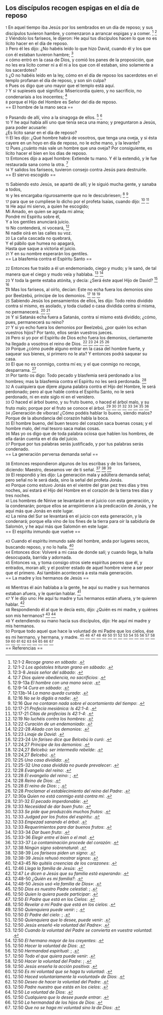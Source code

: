 == Los discípulos recogen espigas en el día de reposo ==

{{anchor|1}} <small>1</small> En aquel tiempo iba Jesús por los sembrados en un día de reposo; y sus discípulos tuvieron hambre, y comenzaron a arrancar espigas y a comer. <ref>12:1-2 ''Recoge grano en sábado'': {{lib|LU|169|0|6}}.</ref> <ref>12:1-2 ''Los apóstoles trituran grano en sábado'': {{lib|LU|147|6|4}}.</ref><br>
{{anchor|2}} <small>2</small> Viéndolo los fariseos, le dijeron: He aquí tus discípulos hacen lo que no es lícito hacer en el día de reposo.<br>
{{anchor|3}} <small>3</small> Pero él les dijo: ¿No habéis leído lo que hizo David, cuando él y los que con él estaban tuvieron hambre; <ref>12:3-8 ''Jesús señor del sábado'': {{lib|LU|147|6|4}}.</ref><br>
{{anchor|4}} <small>4</small> cómo entró en la casa de Dios, y comió los panes de la proposición, que no les era lícito comer ni a él ni a los que con él estaban, sino solamente a los sacerdotes?<br>
{{anchor|5}} <small>5</small> ¿O no habéis leído en la ley, cómo en el día de reposo los sacerdotes en el templo profanan el día de reposo, y son sin culpa?<br>
{{anchor|6}} <small>6</small> Pues os digo que uno mayor que el templo está aquí.<br>
{{anchor|7}} <small>7</small> Y si supieseis qué significa: Misericordia quiero, y no sacrificio, no condenaríais a los inocentes; <ref>12:7 ''Dios quiere obediencia, no sacrificios'': {{lib|LU|192|2|11}}.</ref><br>
{{anchor|8}} <small>8</small> porque el Hijo del Hombre es Señor del día de reposo.<br>
== El hombre de la mano seca ==

{{anchor|9}} <small>9</small> Pasando de allí, vino a la sinagoga de ellos. <ref>12:9-13a ''El hombre con una mano seca'': {{lib|LU|148|7|2}}.</ref> <ref>12:9-14 ''Cura en sábado'': {{lib|LU|169|0|6}}.</ref><br>
{{anchor|10}} <small>10</small> Y he aquí había allí uno que tenía seca una mano; y preguntaron a Jesús, para poder acusarle:<br>
¿Es lícito sanar en el día de reposo?<br>
{{anchor|11}} <small>11</small> El les dijo: ¿Qué hombre habrá de vosotros, que tenga una oveja, y si ésta cayere en un hoyo en día de reposo, no le eche mano, y la levante?<br>
{{anchor|12}} <small>12</small> Pues ¿cuánto más vale un hombre que una oveja? Por consiguiente, es lícito hacer el bien en los días de reposo.<br>
{{anchor|13}} <small>13</small> Entonces dijo a aquel hombre: Extiende tu mano. Y él la extendió, y le fue restaurada sana como la otra. <ref>12:13b-14 ''La mano queda curada'': {{lib|LU|148|7|3}}.</ref><br>
{{anchor|14}} <small>14</small> Y salidos los fariseos, tuvieron consejo contra Jesús para destruirle.<br>
== El siervo escogido ==

{{anchor|15}} <small>15</small> Sabiendo esto Jesús, se apartó de allí; y le siguió mucha gente, y sanaba a todos,<br>
{{anchor|16}} <small>16</small> y les encargaba rigurosamente que no le descubriesen; <ref>12:16 ''No se lo digáis a nadie'': {{lib|LU|149|1|2}}.</ref> <ref>12:16 ''Que no contaran nada sobre el acortamiento del tiempo'': {{lib|LU|136|8|1}}.</ref><br>
{{anchor|17}} <small>17</small> para que se cumpliese lo dicho por el profeta Isaías, cuando dijo: <ref>12:17-21 ''Profecía mesiánica: Is 42:1-4'': {{lib|LU|122|4|4}}.</ref> <ref>12:17-21 ''Citas de profecías Is 42:1-4'': {{lib|LU|121|8|4}}.</ref><br>
{{anchor|18}} <small>18</small> He aquí mi siervo, a quien he escogido;<br>
Mi Amado, en quien se agrada mi alma;<br>
Pondré mi Espíritu sobre él,<br>
Y a los gentiles anunciará juicio.<br>
{{anchor|19}} <small>19</small> No contenderá, ni voceará, <ref>12:19 ''No luchéis contra los hombres'': {{lib|LU|178|1|17}}.</ref><br>
Ni nadie oirá en las calles su voz.<br>
{{anchor|20}} <small>20</small> La caña cascada no quebrará,<br>
Y el pábilo que humea no apagará,<br>
Hasta que saque a victoria el juicio.<br>
{{anchor|21}} <small>21</small> Y en su nombre esperarán los gentiles.<br>
== La blasfemia contra el Espíritu Santo ==

{{anchor|22}} <small>22</small> Entonces fue traído a él un endemoniado, ciego y mudo; y le sanó, de tal manera que el ciego y mudo veía y hablaba. <ref>12:22 ''Curación de un endemoniado'': {{lib|LU|153|4|1}}.</ref> <ref>12:22-28 ''Aliado con los demonios'': {{lib|LU|169|0|7}}.</ref><br>
{{anchor|23}} <small>23</small> Y toda la gente estaba atónita, y decía: ¿Será éste aquel Hijo de David? <ref>12:23 ''Linaje de David'': {{lib|LU|121|8|4}}.</ref> <ref>12:23-24 ''Un fariseo dice que Belcebú lo curó'': {{lib|LU|153|4|2}}.</ref><br>
{{anchor|24}} <small>24</small> Mas los fariseos, al oírlo, decían: Este no echa fuera los demonios sino por Beelzebú, príncipe de los demonios. <ref>12:24,27 ''Príncipe de los demonios'': {{lib|LU|177|4|3}}.</ref> <ref>12:24,27 ''Belcebú: ser intermedio rebelde'': {{lib|LU|53|1|5}}.</ref> <ref>12:24,27 ''Belcebú'': {{lib|LU|77|7|4}}.</ref><br>
{{anchor|25}} <small>25</small> Sabiendo Jesús los pensamientos de ellos, les dijo: Todo reino dividido contra sí mismo, es asolado, y toda ciudad o casa dividida contra sí misma, no permanecerá. <ref>12:25 ''Una casa dividida'': {{lib|LU|195|10|11}}.</ref> <ref>12:25-32 ''Una casa dividida no puede prevalecer'': {{lib|LU|153|4|3}}.</ref><br>
{{anchor|26}} <small>26</small> Y si Satanás echa fuera a Satanás, contra sí mismo está dividido; ¿cómo, pues, permanecerá su reino?<br>
{{anchor|27}} <small>27</small> Y si yo echo fuera los demonios por Beelzebú, ¿por quién los echan vuestros hijos? Por tanto, ellos serán vuestros jueces.<br>
{{anchor|28}} <small>28</small> Pero si yo por el Espíritu de Dios echo fuera los demonios, ciertamente ha llegado a vosotros el reino de Dios. <ref>12:28 ''Evangelio del reino'': {{lib|LU|193|0|4}}.</ref> <ref>12:28 ''El evangelio del reino'': {{lib|LU|143|1|5}}; {{lib|LU|190|5|4}}.</ref> <ref>12:28 ''Reino de Dios'': {{lib|LU|153|2|4}}.</ref> <ref>12:28 ''El reino de Dios'': {{lib|LU|169|4|6}}; {{lib|LU|34|6|13}}.</ref> <ref>12:28 ''Proclamar el establecimiento del reino del Padre'': {{lib|LU|137|8|6}}.</ref><br>
{{anchor|29}} <small>29</small> Porque ¿cómo puede alguno entrar en la casa del hombre fuerte, y saquear sus bienes, si primero no le ata? Y entonces podrá saquear su casa.<br>
{{anchor|30}} <small>30</small> El que no es conmigo, contra mí es; y el que conmigo no recoge, desparrama. <ref>12:30a ''Quien no está conmigo está contra mí'': {{lib|LU|159|2|2}}.</ref><br>
{{anchor|31}} <small>31</small> Por tanto os digo: Todo pecado y blasfemia será perdonado a los hombres; mas la blasfemia contra el Espíritu no les será perdonada. <ref>12:31-32 ''El pecado imperdonable'': {{lib|LU|165|3|6}}.</ref><br>
{{anchor|32}} <small>32</small> A cualquiera que dijere alguna palabra contra el Hijo del Hombre, le será perdonado; pero al que hable contra el Espíritu Santo, no le será perdonado, ni en este siglo ni en el venidero.<br>
{{anchor|33}} <small>33</small> O haced el árbol bueno, y su fruto bueno, o haced el árbol malo, y su fruto malo; porque por el fruto se conoce el árbol. <ref>12:33 ''Necesidad de dar buen fruto'': {{lib|LU|140|4|7}}.</ref> <ref>12:33 ''Se pide que produzcáis muchos frutos'': {{lib|LU|193|2|2}}.</ref> <ref>12:33 ''Judgad por los frutos del espíritu'': {{lib|LU|142|5|2}}.</ref> <ref>12:33 ''Empezad sanando el árbol'': {{lib|LU|140|8|22}}.</ref> <ref>12:33 ''Requerimientos para dar buenos frutos'': {{lib|LU|140|3|19}}.</ref> <ref>12:33-34 ''Dar buen fruto'': {{lib|LU|135|6|7}}.</ref> <ref>12:33-36 ''Elegir entre el bien o el mal'': {{lib|LU|153|4|4}}.</ref> <ref>12:33-37 ''La contaminación procede del corazón'': {{lib|LU|153|3|5}}.</ref><br>
{{anchor|34}} <small>34</small> ¡Generación de víboras! ¿Cómo podéis hablar lo bueno, siendo malos? Porque de la abundancia del corazón habla la boca.<br>
{{anchor|35}} <small>35</small> El hombre bueno, del buen tesoro del corazón saca buenas cosas; y el hombre malo, del mal tesoro saca malas cosas.<br>
{{anchor|36}} <small>36</small> Mas yo os digo que de toda palabra ociosa que hablen los hombres, de ella darán cuenta en el día del juicio.<br>
{{anchor|37}} <small>37</small> Porque por tus palabras serás justificado, y por tus palabras serás condenado.<br>
== La generación perversa demanda señal ==

{{anchor|38}} <small>38</small> Entonces respondieron algunos de los escribas y de los fariseos, diciendo: Maestro, deseamos ver de ti señal. <ref>12:38 ''Ningún signo sobrenatural'': {{lib|LU|136|7|4}}.</ref> <ref>12:38-39 ''Los fariseos piden un signo'': {{lib|LU|153|4|5}}.</ref> <ref>12:38-39 ''Jesús rehusó mostrar signos'': {{lib|LU|136|8|1}}.</ref><br>
{{anchor|39}} <small>39</small> El respondió y les dijo: La generación mala y adúltera demanda señal; pero señal no le será dada, sino la señal del profeta Jonás.<br>
{{anchor|40}} <small>40</small> Porque como estuvo Jonás en el vientre del gran pez tres días y tres noches, así estará el Hijo del Hombre en el corazón de la tierra tres días y tres noches.<br>
{{anchor|41}} <small>41</small> Los hombres de Nínive se levantarán en el juicio con esta generación, y la condenarán; porque ellos se arrepintieron a la predicación de Jonás, y he aquí más que Jonás en este lugar.<br>
{{anchor|42}} <small>42</small> La reina del Sur se levantará en el juicio con esta generación, y la condenará; porque ella vino de los fines de la tierra para oír la sabiduría de Salomón, y he aquí más que Salomón en este lugar.<br>
== El espíritu inmundo que vuelve ==

{{anchor|43}} <small>43</small> Cuando el espíritu inmundo sale del hombre, anda por lugares secos, buscando reposo, y no lo halla. <ref>12:43-45 ''No quitéis creencias de los corazones'': {{lib|LU|141|6|2}}.</ref><br>
{{anchor|44}} <small>44</small> Entonces dice: Volveré a mi casa de donde salí; y cuando llega, la halla desocupada, barrida y adornada.<br>
{{anchor|45}} <small>45</small> Entonces va, y toma consigo otros siete espíritus peores que él, y entrados, moran allí; y el postrer estado de aquel hombre viene a ser peor que el primero. Así también acontecerá a esta mala generación.<br>
== La madre y los hermanos de Jesús ==

{{anchor|46}} <small>46</small> Mientras él aún hablaba a la gente, he aquí su madre y sus hermanos estaban afuera, y le querían hablar. <ref>12:46 ''Llega la familia de Jesús'': {{lib|LU|154|6|1}}.</ref><br>
{{anchor|47}} <small>47</small> Y le dijo uno: He aquí tu madre y tus hermanos están afuera, y te quieren hablar. <ref>12:47 ''Le dicen a Jesús que su familia está esperando'': {{lib|LU|154|6|4}}.</ref><br>
{{anchor|48}} <small>48</small> Respondiendo él al que le decía esto, dijo: ¿Quién es mi madre, y quiénes son mis hermanos? <ref>12:48-50 ''¿Quién es mi familia?'': {{lib|LU|154|6|5}}.</ref> <ref>12:48-50 ''Jesús usó «la familia de Dios»'': {{lib|LU|170|2|20}}.</ref><br>
{{anchor|49}} <small>49</small> Y extendiendo su mano hacia sus discípulos, dijo: He aquí mi madre y mis hermanos.<br>
{{anchor|50}} <small>50</small> Porque todo aquel que hace la voluntad de mi Padre que los cielos, ése es mi hermano, y hermana, y madre. <ref>12:50 ''Dios es nuestro Padre celestial'': {{lib|LU|131|10|2}}; {{lib|LU|131|10|2}}.</ref> <ref>12:50 ''Quien lo quiera puede participar'': {{lib|LU|32|5|8}}.</ref> <ref>12:50 ''El Padre que está en los Cielos'': {{lib|LU|142|3|8}}.</ref> <ref>12:50 ''Revelar a mi Padre que está en los cielos'': {{lib|LU|193|0|3}}.</ref> <ref>12:50 ''Quienquiera puede venir'': {{lib|LU|165|3|8}}; {{lib|LU|2|5|2}}.</ref> <ref>12:50 ''El Padre del cielo'': {{lib|LU|196|0|2}}; {{lib|LU|196|0|2}}.</ref> <ref>12:50 ''Quienquiera que lo desee, puede venir'': {{lib|LU|100|7|6}}.</ref> <ref>12:50 ''Jesús enseñó «la voluntad del Padre»'': {{lib|LU|170|2|20}}.</ref> <ref>12:50 ''Cuando la voluntad del Padre se convierta en vuestra voluntad'': {{lib|LU|141|2|2}}.</ref> <ref>12:50 ''El hermano mayor de los creyentes'': {{lib|LU|170|5|17}}.</ref> <ref>12:50 ''Hacer la voluntad de Dios'': {{lib|LU|117|0|1}}.</ref> <ref>12:50 ''Hermandad espiritual'': {{lib|LU|131|10|7}}; {{lib|LU|131|10|7}}.</ref> <ref>12:50 ''Todo el que quiera puede venir'': {{lib|LU|139|12|7}}.</ref> <ref>12:50 ''Hacer la voluntad del Padre'': {{lib|LU|0|5|10}}; {{lib|LU|195|6|16}}.</ref> <ref>12:50 ''Jesús enseña la acción positiva'': {{lib|LU|159|5|8}}.</ref> <ref>12:50 ''Es mi voluntad que se haga tu voluntad'': {{lib|LU|118|8|11}}.</ref> <ref>12:50 ''Haced voluntariamente la «voluntad» de Dios'': {{lib|LU|140|8|20}}.</ref> <ref>12:50 ''Deseo de hacer la voluntad del Padre'': {{lib|LU|1|2|3}}.</ref> <ref>12:50 ''Padre nuestro que estás en los cielos'': {{lib|LU|100|7|16}}.</ref> <ref>12:50 ''La voluntad de Dios'': {{lib|LU|196|0|8}}.</ref> <ref>12:50 ''Cualquiera que lo desee puede entrar'': {{lib|LU|166|3|7}}.</ref> <ref>12:50 ''La hermandad de los hijos de Dios'': {{lib|LU|140|10|1}}.</ref> <ref>12:50 ''Que no se haga mi voluntad sino la de Dios'': {{lib|LU|111|5|6}}.</ref><br>
== Referencias ==

<references />
